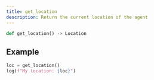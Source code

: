 ```yaml
---
title: get_location
description: Return the current location of the agent
---
```


```py
def get_location() -> Location
```

## Example

```py
loc = get_location()
log(f"My location: {loc}")
```
